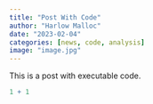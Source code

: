 ```yaml
---
title: "Post With Code"
author: "Harlow Malloc"
date: "2023-02-04"
categories: [news, code, analysis]
image: "image.jpg"
---
```


This is a post with executable code.

```r
1 + 1
```
